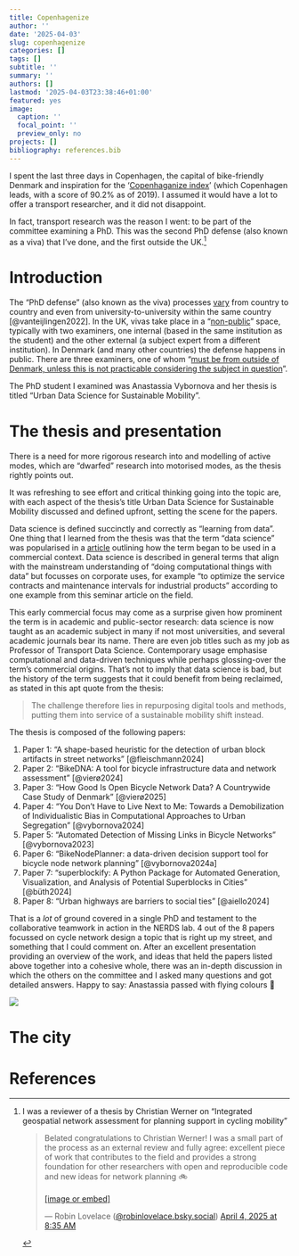```yaml
---
title: Copenhagenize
author: ''
date: '2025-04-03'
slug: copenhagenize
categories: []
tags: []
subtitle: ''
summary: ''
authors: []
lastmod: '2025-04-03T23:38:46+01:00'
featured: yes
image:
  caption: ''
  focal_point: ''
  preview_only: no
projects: []
bibliography: references.bib
---
```


I spent the last three days in Copenhagen, the capital of bike-friendly Denmark and inspiration for the '[Copenhaganize index](https://copenhagenizeindex.eu/)' (which Copenhagen leads, with a score of 90.2% as of 2019).
I assumed it would have a lot to offer a transport researcher, and it did not disappoint.

In fact, transport research was the reason I went: to be part of the committee examining a PhD.
This was the second PhD defense (also known as a viva) that I've done, and the first outside the UK.[^1]

[^1]: I was a reviewer of a thesis by Christian Werner on "Integrated geospatial network assessment for planning support in cycling mobility"

    <blockquote class="bluesky-embed" data-bluesky-uri="at://did:plc:scyxpltepxvut6akgwojidty/app.bsky.feed.post/3llxvrb652c2e" data-bluesky-cid="bafyreifaqjq5s2tcta26aaotobnhxbjyfgfq4yw3swwrtd5tlkh7wi2zjm" data-bluesky-embed-color-mode="system">

    <p lang="en">

    Belated congratulations to Christian Werner!
    I was a small part of the process as an external review and fully agree: excellent piece of work that contributes to the field and provides a strong foundation for other researchers with open and reproducible code and new ideas for network planning 🚲<br><br><a href="https://bsky.app/profile/did:plc:scyxpltepxvut6akgwojidty/post/3llxvrb652c2e?ref_src=embed">\[image or embed\]</a>

    </p>

    — Robin Lovelace (<a href="https://bsky.app/profile/did:plc:scyxpltepxvut6akgwojidty?ref_src=embed">@robinlovelace.bsky.social</a>) <a href="https://bsky.app/profile/did:plc:scyxpltepxvut6akgwojidty/post/3llxvrb652c2e?ref_src=embed">April 4, 2025 at 8:35 AM</a>

    </blockquote>

    ```{=html}
    <script async src="https://embed.bsky.app/static/embed.js" charset="utf-8"></script>
    ```

# Introduction

The "PhD defense" (also known as the viva) processes [vary](https://eprints.bournemouth.ac.uk/37508/7/624-Article%20Text-966-1-10-20230112.pdf) from country to country and even from university-to-university within the same country [@vanteijlingen2022].
In the UK, vivas take place in a "[non-public](https://vitae.ac.uk/resource/working-in-research/doctoral-research/the-viva/)" space, typically with two examiners, one internal (based in the same institution as the student) and the other external (a subject expert from a different institution).
In Denmark (and many other countries) the defense happens in public.
There are three examiners, one of whom "[must be from outside of Denmark, unless this is not practicable considering the subject in question](https://www.dtu.dk/english/-/media/dtudk/uddannelse/phd-udannelse/dokumenter/dtus-rules-for-the-phd-programme-may-2023.pdf)".

The PhD student I examined was Anastassia Vybornova and her thesis is titled "Urban Data Science for Sustainable Mobility".

# The thesis and presentation

There is a need for more rigorous research into and modelling of active modes, which are "dwarfed" research into motorised modes, as the thesis rightly points out.

It was refreshing to see effort and critical thinking going into the topic are, with each aspect of the thesis's title Urban Data Science for Sustainable Mobility discussed and defined upfront, setting the scene for the papers.

Data science is defined succinctly and correctly as "learning from data".
One thing that I learned from the thesis was that the term "data science" was popularised in a [article](https://hbr.org/2012/10/data-scientist-the-sexiest-job-of-the-21st-century) outlining how the term began to be used in a commercial context.
Data science is described in general terms that align with the mainstream understanding of "doing computational things with data" but focusses on corporate uses, for example "to optimize the service contracts and maintenance intervals for industrial products" according to one example from this seminar article on the field.

This early commercial focus may come as a surprise given how prominent the term is in academic and public-sector research: data science is now taught as an academic subject in many if not most universities, and several academic journals bear its name.
There are even job titles such as my job as Professor of Transport Data Science.
Contemporary usage emphasise computational and data-driven techniques while perhaps glossing-over the term's commercial origins.
That's not to imply that data science is bad, but the history of the term suggests that it could benefit from being reclaimed, as stated in this apt quote from the thesis:

> The challenge therefore lies in repurposing digital tools and methods, putting them into service of a sustainable mobility shift instead.

The thesis is composed of the following papers:

1.  Paper 1: "A shape-based heuristic for the detection of urban block artifacts in street networks" [@fleischmann2024]
2.  Paper 2: "BikeDNA: A tool for bicycle infrastructure data and network assessment" [@vierø2024]
3.  Paper 3: "How Good Is Open Bicycle Network Data? A Countrywide Case Study of Denmark" [@vierø2025]
4.  Paper 4: "You Don’t Have to Live Next to Me: Towards a Demobilization of Individualistic Bias in Computational Approaches to Urban Segregation" [@vybornova2024]
5.  Paper 5: "Automated Detection of Missing Links in Bicycle Networks" [@vybornova2023]
6.  Paper 6: "BikeNodePlanner: a data-driven decision support tool for bicycle node network planning" [@vybornova2024a]
7.  Paper 7: "superblockify: A Python Package for Automated Generation, Visualization, and Analysis of Potential Superblocks in Cities" [@büth2024]
8.  Paper 8: "Urban highways are barriers to social ties" [@aiello2024]

That is a *lot* of ground covered in a single PhD and testament to the collaborative teamwork in action in the NERDS lab.
4 out of the 8 papers focussed on cycle network design a topic that is right up my street, and something that I could comment on.
After an excellent presentation providing an overview of the work, and ideas that held the papers listed above together into a cohesive whole, there was an in-depth discussion in which the others on the committee and I asked many questions and got detailed answers.
Happy to say: Anastassia passed with flying colours 🎉

![](images/paste-2.png)

# The city

# References